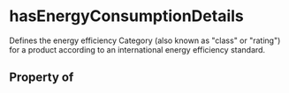 # hasEnergyConsumptionDetails

Defines the energy efficiency Category (also known as "class" or "rating") for a product according to an international energy efficiency standard.

## Property of



